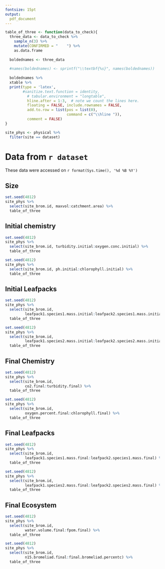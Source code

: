 ```yaml
---
fontsize: 15pt
output:
  pdf_document
---
```

```r
table_of_three <- function(data_to_check){
  three_data <- data_to_check %>% 
    sample_n(3) %>% 
    mutate(CONFIRMED = "    ") %>% 
    as.data.frame
  
  boldednames <- three_data
  
  #names(boldednames) <- sprintf("\\textbf{%s}", names(boldednames))
  
  boldednames %>% 
  xtable %>% 
  print(type = 'latex',
        #sanitize.text.function = identity,
          # tabular.environment = "longtable", 
          hline.after = 1:3,  # note we count the lines here.
          floating = FALSE, include.rownames = FALSE,
          add.to.row = list(pos = list(0),
                            command = c("\\hline ")),
          comment = FALSE)
} 

site_phys <- physical %>% 
  filter(site == dataset)

```

# Data from `r dataset`

These data were accessed on `r format(Sys.time(), '%d %B %Y')`

## Size

```r
set.seed(4812)
site_phys %>% 
  select(site_brom.id, maxvol:catchment.area) %>% 
  table_of_three
```


## Initial chemistry

```r
set.seed(4812)
site_phys %>% 
  select(site_brom.id, turbidity.initial:oxygen.conc.initial) %>% 
  table_of_three
```


```r
set.seed(4812)
site_phys %>% 
  select(site_brom.id, ph.initial:chlorophyll.initial) %>% 
  table_of_three
```

## Initial Leafpacks
```r
set.seed(4812)
site_phys %>% 
  select(site_brom.id,
         leafpack1.species1.mass.initial:leafpack2.species1.mass.initial) %>%
  table_of_three
```

```r
set.seed(4812)
site_phys %>% 
  select(site_brom.id,
         leafpack1.species2.mass.initial:leafpack2.species2.mass.initial) %>%
  table_of_three
```

## Final Chemistry
```r
set.seed(4812)
site_phys %>% 
  select(site_brom.id,
         co2.final:turbidity.final) %>%
  table_of_three
```


```r
set.seed(4812)
site_phys %>% 
  select(site_brom.id,
         oxygen.percent.final:chlorophyll.final) %>%
  table_of_three
```

## Final Leafpacks
```r
set.seed(4812)
site_phys %>% 
  select(site_brom.id,
         leafpack1.species1.mass.final:leafpack2.species1.mass.final) %>%
  table_of_three
```

```r
set.seed(4812)
site_phys %>% 
  select(site_brom.id,
         leafpack1.species2.mass.final:leafpack2.species2.mass.final) %>%
  table_of_three
```

## Final Ecosystem
```r
set.seed(4812)
site_phys %>% 
  select(site_brom.id,
         water.volume.final:fpom.final) %>%
  table_of_three
```

```r
set.seed(4812)
site_phys %>% 
  select(site_brom.id,
         n15.bromeliad.final:final.bromeliad.percentc) %>%
  table_of_three
```